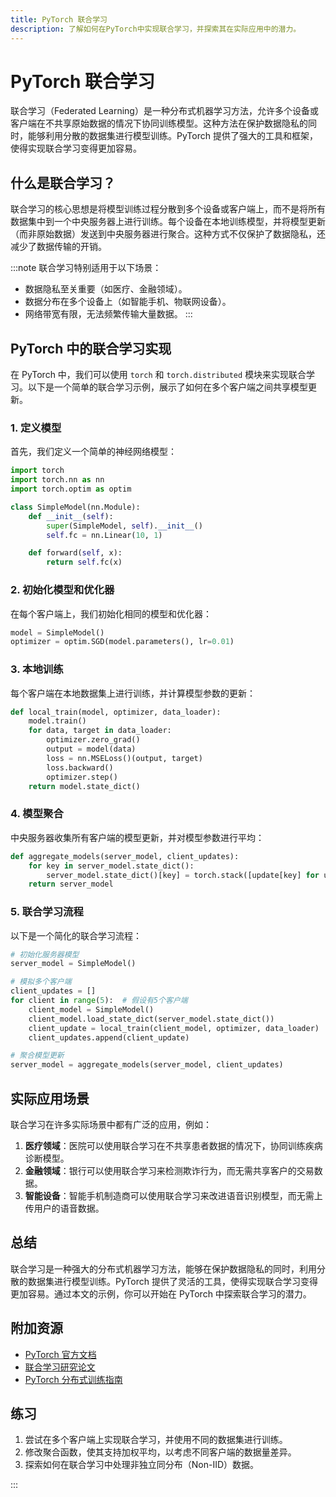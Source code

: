 ```yaml
---
title: PyTorch 联合学习
description: 了解如何在PyTorch中实现联合学习，并探索其在实际应用中的潜力。
---
```


# PyTorch 联合学习

联合学习（Federated Learning）是一种分布式机器学习方法，允许多个设备或客户端在不共享原始数据的情况下协同训练模型。这种方法在保护数据隐私的同时，能够利用分散的数据集进行模型训练。PyTorch 提供了强大的工具和框架，使得实现联合学习变得更加容易。

## 什么是联合学习？

联合学习的核心思想是将模型训练过程分散到多个设备或客户端上，而不是将所有数据集中到一个中央服务器上进行训练。每个设备在本地训练模型，并将模型更新（而非原始数据）发送到中央服务器进行聚合。这种方式不仅保护了数据隐私，还减少了数据传输的开销。

:::note
联合学习特别适用于以下场景：
- 数据隐私至关重要（如医疗、金融领域）。
- 数据分布在多个设备上（如智能手机、物联网设备）。
- 网络带宽有限，无法频繁传输大量数据。
:::

## PyTorch 中的联合学习实现

在 PyTorch 中，我们可以使用 `torch` 和 `torch.distributed` 模块来实现联合学习。以下是一个简单的联合学习示例，展示了如何在多个客户端之间共享模型更新。

### 1. 定义模型

首先，我们定义一个简单的神经网络模型：

```python
import torch
import torch.nn as nn
import torch.optim as optim

class SimpleModel(nn.Module):
    def __init__(self):
        super(SimpleModel, self).__init__()
        self.fc = nn.Linear(10, 1)

    def forward(self, x):
        return self.fc(x)
```

### 2. 初始化模型和优化器

在每个客户端上，我们初始化相同的模型和优化器：

```python
model = SimpleModel()
optimizer = optim.SGD(model.parameters(), lr=0.01)
```

### 3. 本地训练

每个客户端在本地数据集上进行训练，并计算模型参数的更新：

```python
def local_train(model, optimizer, data_loader):
    model.train()
    for data, target in data_loader:
        optimizer.zero_grad()
        output = model(data)
        loss = nn.MSELoss()(output, target)
        loss.backward()
        optimizer.step()
    return model.state_dict()
```

### 4. 模型聚合

中央服务器收集所有客户端的模型更新，并对模型参数进行平均：

```python
def aggregate_models(server_model, client_updates):
    for key in server_model.state_dict():
        server_model.state_dict()[key] = torch.stack([update[key] for update in client_updates]).mean(0)
    return server_model
```

### 5. 联合学习流程

以下是一个简化的联合学习流程：

```python
# 初始化服务器模型
server_model = SimpleModel()

# 模拟多个客户端
client_updates = []
for client in range(5):  # 假设有5个客户端
    client_model = SimpleModel()
    client_model.load_state_dict(server_model.state_dict())
    client_update = local_train(client_model, optimizer, data_loader)
    client_updates.append(client_update)

# 聚合模型更新
server_model = aggregate_models(server_model, client_updates)
```

## 实际应用场景

联合学习在许多实际场景中都有广泛的应用，例如：

1. **医疗领域**：医院可以使用联合学习在不共享患者数据的情况下，协同训练疾病诊断模型。
2. **金融领域**：银行可以使用联合学习来检测欺诈行为，而无需共享客户的交易数据。
3. **智能设备**：智能手机制造商可以使用联合学习来改进语音识别模型，而无需上传用户的语音数据。

## 总结

联合学习是一种强大的分布式机器学习方法，能够在保护数据隐私的同时，利用分散的数据集进行模型训练。PyTorch 提供了灵活的工具，使得实现联合学习变得更加容易。通过本文的示例，你可以开始在 PyTorch 中探索联合学习的潜力。

## 附加资源

- [PyTorch 官方文档](https://pytorch.org/docs/stable/index.html)
- [联合学习研究论文](https://arxiv.org/abs/1602.05629)
- [PyTorch 分布式训练指南](https://pytorch.org/tutorials/intermediate/dist_tuto.html)

## 练习

1. 尝试在多个客户端上实现联合学习，并使用不同的数据集进行训练。
2. 修改聚合函数，使其支持加权平均，以考虑不同客户端的数据量差异。
3. 探索如何在联合学习中处理非独立同分布（Non-IID）数据。

:::